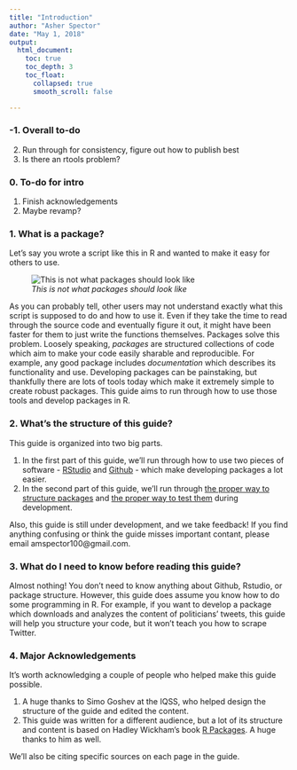 ```yaml
---
title: "Introduction"
author: "Asher Spector"
date: "May 1, 2018"
output: 
  html_document:
    toc: true
    toc_depth: 3
    toc_float:
      collapsed: true
      smooth_scroll: false

---
```

### -1. Overall to-do

2. Run through for consistency, figure out how to publish best
3. Is there an rtools problem?

### 0. To-do for intro

1. Finish acknowledgements
2. Maybe revamp?

### 1. What is a package?

Let's say you wrote a script like this in R and wanted to make it easy for others to use.

![*This is not what packages should look like*](Images/badexample.PNG)

As you can probably tell, other users may not understand exactly what this script is supposed to do and how to use it. Even if they take the time to read through the source code and eventually figure it out, it might have been faster for them to just write the functions themselves. Packages solve this problem. Loosely speaking, *packages* are structured collections of code which aim to make your code easily sharable and reproducible. For example, any good package includes *documentation* which describes its functionality and use. Developing packages can be painstaking, but thankfully there are lots of tools today which make it extremely simple to create robust packages. This guide aims to run through how to use those tools and develop packages in R.

### 2. What's the structure of this guide?

This guide is organized into two big parts. 

1. In the first part of this guide, we'll run through how to use two pieces of software - [RStudio](./rstudioguide.Rmd) and [Github](./githubguide.Rmd) - which make developing packages a lot easier. 
2. In the second part of this guide, we'll run through [the proper way to structure packages](./packagedev.Rmd) and [the proper way to test them](./testingguide.Rmd) during development. 

Also, this guide is still under development, and we take feedback! If you find anything confusing or think the guide misses important contant, please email amspector100@gmail.com.

### 3. What do I need to know before reading this guide?

Almost nothing! You don't need to know anything about Github, Rstudio, or package structure. However, this guide does assume you know how to do some programming in R. For example, if you want to develop a package which downloads and analyzes the content of politicians' tweets, this guide will help you structure your code, but it won't teach you how to scrape Twitter. 

### 4. Major Acknowledgements

It's worth acknowledging a couple of people who helped make this guide possible.

1. A huge thanks to Simo Goshev at the IQSS, who helped design the structure of the guide and edited the content. 
2. This guide was written for a different audience, but a lot of its structure and content is based on Hadley Wickham's book [R Packages](http://r-pkgs.had.co.nz/). A huge thanks to him as well.

We'll also be citing specific sources on each page in the guide.




